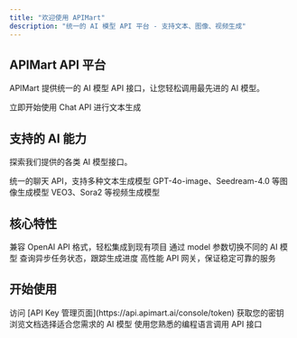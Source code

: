 ```yaml
---
title: "欢迎使用 APIMart"
description: "统一的 AI 模型 API 平台 - 支持文本、图像、视频生成"
---
```


## APIMart API 平台

APIMart 提供统一的 AI 模型 API 接口，让您轻松调用最先进的 AI 模型。

<Card title="快速开始" icon="rocket" horizontal href="/cn/api-reference/texts/general/chat-completions">
  立即开始使用 Chat API 进行文本生成
</Card>

## 支持的 AI 能力

探索我们提供的各类 AI 模型接口。

<Columns cols={3}>
  <Card title="文本生成" icon="message" href="/cn/api-reference/texts/general/chat-completions">
    统一的聊天 API，支持多种文本生成模型
  </Card>
  <Card title="图像生成" icon="image" href="/cn/api-reference/images/GPT-4o-image/generation">
    GPT-4o-image、Seedream-4.0 等图像生成模型
  </Card>
  <Card title="视频生成" icon="video" href="/cn/api-reference/videos/veo3/generation">
    VEO3、Sora2 等视频生成模型
  </Card>
</Columns>

## 核心特性

<Columns cols={2}>
  <Card title="统一接口" icon="plug">
    兼容 OpenAI API 格式，轻松集成到现有项目
  </Card>
  <Card title="多模型支持" icon="layers">
    通过 model 参数切换不同的 AI 模型
  </Card>
  <Card title="任务管理" icon="list-check" href="/cn/api-reference/tasks/status">
    查询异步任务状态，跟踪生成进度
  </Card>
  <Card title="快速响应" icon="bolt">
    高性能 API 网关，保证稳定可靠的服务
  </Card>
</Columns>

## 开始使用

<Steps>
  <Step title="获取 API Key">
    访问 [API Key 管理页面](https://api.apimart.ai/console/token) 获取您的密钥
  </Step>
  <Step title="选择模型">
    浏览文档选择适合您需求的 AI 模型
  </Step>
  <Step title="调用 API">
    使用您熟悉的编程语言调用 API 接口
  </Step>
</Steps>

